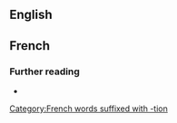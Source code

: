 {{also|combustión}}
==English==
{{wikipedia}}

==French==

===Further reading===
* {{R:TLFi}}

[[Category:French words suffixed with -tion]]